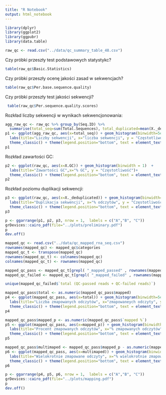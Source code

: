 ```yaml
---
title: "R Notebook"
output: html_notebook
---
```


```r
library(dplyr)
library(ggplot2)
library(ggpubr)
library(data.table)
```


```r
raw_qc <- read.csv("../data/qc_summary_table_48.csv")
```

Czy próbki przeszły test podstawowych statystykc?
```r
table(raw_qc$Basic.Statistics)
```

Czy próbki przeszły ocenę jakości zasad w sekwencjach?

```r
table(raw_qc$Per.base.sequence.quality)
```

Czy próbki przeszły test jakości sekwencji?

```r
 table(raw_qc$Per.sequence.quality.scores)
```

Rozkład liczby sekwencji w wynikach sekwencjonowania:

```r
agg_raw_qc <- raw_qc %>% group_by(Seq.ID) %>% 
  summarise(total_seq=sum(Total.Sequences), total_duplicated=mean(X._deduplicated))
p1 <- ggplot(agg_raw_qc, aes(x=total_seq)) + geom_histogram(binwidth=5e+6)  +
  labs(title="Liczby sekwencji", x="liczba sekwencji", y = "Częstotliwość")+
  theme_classic() + theme(legend.position="bottom", text = element_text(size = 8), aspect.ratio=1)
p1
```

Rozkład zawartości GC:

```r
p2 <- ggplot(raw_qc, aes(x=X.GC)) + geom_histogram(binwidth = 1)  +
  labs(title="Zawartości GC",x="% GC", y = "Częstotliwość")+
  theme_classic() + theme(legend.position="bottom", text = element_text(size = 8), aspect.ratio=1)
p2
```
Rozkład poziomu duplikacji sekwencji:
```r
p3 <- ggplot(raw_qc, aes(x=X._deduplicated)) + geom_histogram(binwidth=5)  +
  labs(title="Duplikacja sekwencji", x="% odczytów", y = "Częstotliwość")+
  theme_classic() + theme(legend.position="bottom", text = element_text(size = 8), aspect.ratio=1)
p3
```



```r
p <- ggarrange(p1, p2, p3, nrow = 1,  labels = c("A","B", "C"))
grDevices::cairo_pdf(file="../plots/preliminary.pdf")
p
dev.off()
```


```r
mapped_qc <- read.csv("../data/qc_mapped_rna_seq.csv")
rownames(mapped_qc) <- mapped_qc$categories
mapped_qc_t <- transpose(mapped_qc)
rownames(mapped_qc_t) <- colnames(mapped_qc)
colnames(mapped_qc_t) <- rownames(mapped_qc)

mapped_qc_pass <- mapped_qc_t[grepl( "_mapped_passed" , rownames(mapped_qc_t) ),]
mapped_qc_failed <- mapped_qc_t[grepl( "_mapped_failed" , rownames(mapped_qc_t) ),]
```

```r
unique(mapped_qc_failed$`total (QC-passed reads + QC-failed reads)`)
```

```r
mapped_qc_pass$total <- as.numeric(mapped_qc_pass$mapped)
p4 <- ggplot(mapped_qc_pass, aes(x=total)) + geom_histogram(binwidth=5e+6)  +
  labs(title="Liczba zmapowanych odczytów", x="zmapowaneych odczyty", y = "Częstotliwość")+
  theme_classic() + theme(legend.position="bottom", text = element_text(size = 8), aspect.ratio=1)
p4
```


```r
mapped_qc_pass$mapped_p <- as.numeric(mapped_qc_pass$`mapped %`)
p5 <- ggplot(mapped_qc_pass, aes(x=mapped_p)) + geom_histogram(binwidth=1)  +
  labs(title="Procent zmapowanych odczytów", x="% zmapowanych odczytów", y = "Częstotliwość")+
  theme_classic() + theme(legend.position="bottom", text = element_text(size = 8), aspect.ratio=1)
p5
```

```r
mapped_qc_pass$multimaped <- mapped_qc_pass$mapped_p - as.numeric(mapped_qc_pass$`primary mapped %`)
p6 <- ggplot(mapped_qc_pass, aes(x=multimaped)) + geom_histogram(binwidth=0.1)  +
  labs(title="Wielokrotnie zmapowane odczyty", x="% wielokrotnie zmapowanych odczytów", y = "Częstotliwość")+
  theme_classic() + theme(legend.position="bottom", text = element_text(size = 8), aspect.ratio=1)
p6
```

```r
p <- ggarrange(p4, p5, p6, nrow = 1,  labels = c("A","B", "C"))
grDevices::cairo_pdf(file="../plots/mapping.pdf")
p
dev.off()
```


